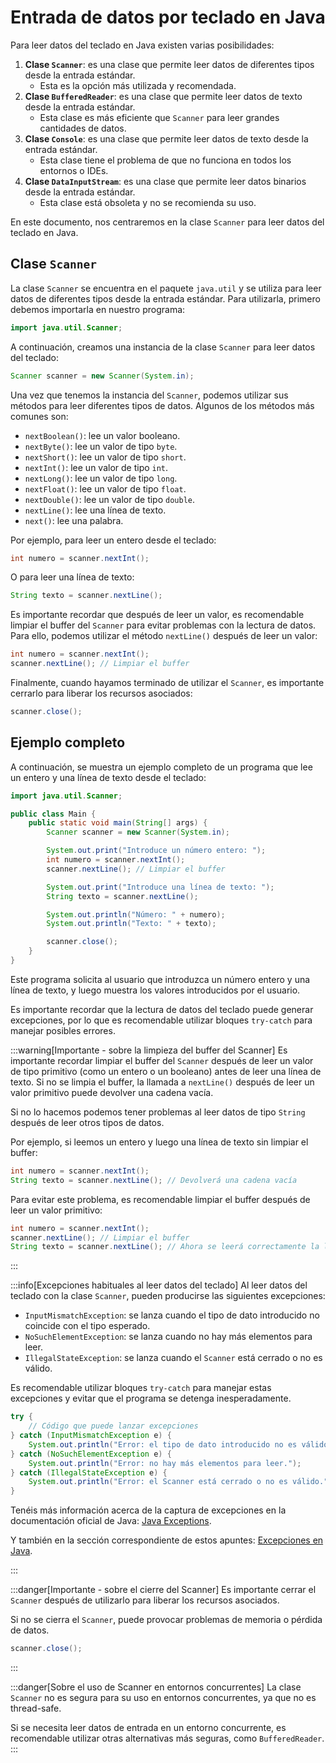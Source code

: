 # Entrada de datos por teclado en Java

Para leer datos del teclado en Java existen varias posibilidades:

1. **Clase `Scanner`**: es una clase que permite leer datos de diferentes tipos desde la entrada estándar.
    - Esta es la opción más utilizada y recomendada.
2. **Clase `BufferedReader`**: es una clase que permite leer datos de texto desde la entrada estándar.
    - Esta clase es más eficiente que `Scanner` para leer grandes cantidades de datos.
3. **Clase `Console`**: es una clase que permite leer datos de texto desde la entrada estándar.
    - Esta clase tiene el problema de que no funciona en todos los entornos o IDEs.
4. **Clase `DataInputStream`**: es una clase que permite leer datos binarios desde la entrada estándar.
    - Esta clase está obsoleta y no se recomienda su uso.

En este documento, nos centraremos en la clase `Scanner` para leer datos del teclado en Java.

## Clase `Scanner`

La clase `Scanner` se encuentra en el paquete `java.util` y se utiliza para leer datos de diferentes tipos desde la entrada estándar. Para utilizarla, primero debemos importarla en nuestro programa:

```java
import java.util.Scanner;
```

A continuación, creamos una instancia de la clase `Scanner` para leer datos del teclado:

```java
Scanner scanner = new Scanner(System.in);
```

Una vez que tenemos la instancia del `Scanner`, podemos utilizar sus métodos para leer diferentes tipos de datos. Algunos de los métodos más comunes son:   

- `nextBoolean()`: lee un valor booleano.
- `nextByte()`: lee un valor de tipo `byte`.
- `nextShort()`: lee un valor de tipo `short`.
- `nextInt()`: lee un valor de tipo `int`.
- `nextLong()`: lee un valor de tipo `long`.
- `nextFloat()`: lee un valor de tipo `float`.
- `nextDouble()`: lee un valor de tipo `double`.
- `nextLine()`: lee una línea de texto.
- `next()`: lee una palabra.

Por ejemplo, para leer un entero desde el teclado:

```java
int numero = scanner.nextInt();
```

O para leer una línea de texto:

```java
String texto = scanner.nextLine();
```

Es importante recordar que después de leer un valor, es recomendable limpiar el buffer del `Scanner` para evitar problemas con la lectura de datos. Para ello, podemos utilizar el método `nextLine()` después de leer un valor:

```java
int numero = scanner.nextInt();
scanner.nextLine(); // Limpiar el buffer
```

Finalmente, cuando hayamos terminado de utilizar el `Scanner`, es importante cerrarlo para liberar los recursos asociados:

```java
scanner.close();
```

## Ejemplo completo

A continuación, se muestra un ejemplo completo de un programa que lee un entero y una línea de texto desde el teclado:

```java
import java.util.Scanner;

public class Main {
    public static void main(String[] args) {
        Scanner scanner = new Scanner(System.in);

        System.out.print("Introduce un número entero: ");
        int numero = scanner.nextInt();
        scanner.nextLine(); // Limpiar el buffer

        System.out.print("Introduce una línea de texto: ");
        String texto = scanner.nextLine();

        System.out.println("Número: " + numero);
        System.out.println("Texto: " + texto);

        scanner.close();
    }
}
```

Este programa solicita al usuario que introduzca un número entero y una línea de texto, y luego muestra los valores introducidos por el usuario.    

Es importante recordar que la lectura de datos del teclado puede generar excepciones, por lo que es recomendable utilizar bloques `try-catch` para manejar posibles errores.    

:::warning[Importante - sobre la limpieza del buffer del Scanner]
Es importante recordar limpiar el buffer del `Scanner` después de leer un valor de tipo primitivo (como un entero o un booleano) antes de leer una línea de texto. Si no se limpia el buffer, la llamada a `nextLine()` después de leer un valor primitivo puede devolver una cadena vacía. 

Si no lo hacemos podemos tener problemas al leer datos de tipo `String` después de leer otros tipos de datos.

Por ejemplo, si leemos un entero y luego una línea de texto sin limpiar el buffer:

```java
int numero = scanner.nextInt();
String texto = scanner.nextLine(); // Devolverá una cadena vacía
```

Para evitar este problema, es recomendable limpiar el buffer después de leer un valor primitivo:

```java
int numero = scanner.nextInt();
scanner.nextLine(); // Limpiar el buffer
String texto = scanner.nextLine(); // Ahora se leerá correctamente la línea de texto
```
:::

:::info[Excepciones habituales al leer datos del teclado]
Al leer datos del teclado con la clase `Scanner`, pueden producirse las siguientes excepciones:

- `InputMismatchException`: se lanza cuando el tipo de dato introducido no coincide con el tipo esperado.
- `NoSuchElementException`: se lanza cuando no hay más elementos para leer.
- `IllegalStateException`: se lanza cuando el `Scanner` está cerrado o no es válido.

Es recomendable utilizar bloques `try-catch` para manejar estas excepciones y evitar que el programa se detenga inesperadamente.

```java
try {
    // Código que puede lanzar excepciones
} catch (InputMismatchException e) {
    System.out.println("Error: el tipo de dato introducido no es válido.");
} catch (NoSuchElementException e) {
    System.out.println("Error: no hay más elementos para leer.");
} catch (IllegalStateException e) {
    System.out.println("Error: el Scanner está cerrado o no es válido.");
}
```

Tenéis más información acerca de la captura de excepciones en la documentación oficial de Java: [Java Exceptions](https://docs.oracle.com/javase/tutorial/essential/exceptions/index.html).

Y también en la sección correspondiente de estos apuntes: [Excepciones en Java](./8_ControlExcepciones.mdx).

:::

:::danger[Importante - sobre el cierre del Scanner]
Es importante cerrar el `Scanner` después de utilizarlo para liberar los recursos asociados. 

Si no se cierra el `Scanner`, puede provocar problemas de memoria o pérdida de datos.

```java
scanner.close();
```
:::

:::danger[Sobre el uso de Scanner en entornos concurrentes]
La clase `Scanner` no es segura para su uso en entornos concurrentes, ya que no es thread-safe. 

Si se necesita leer datos de entrada en un entorno concurrente, es recomendable utilizar otras alternativas más seguras, como `BufferedReader`.
:::